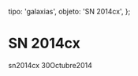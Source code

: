 
  tipo: 'galaxias',
  objeto: 'SN 2014cx',
};

# SN 2014cx

<Imagen
  src="registro/sn2014-cx_20141030_1_sn2014cx20141030_i88.jpg"
  fecha="20141030"
/>

sn2014cx 30Octubre2014
